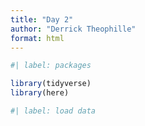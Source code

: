 ```yaml
---
title: "Day 2"
author: "Derrick Theophille"
format: html
---
```


```r
#| label: packages

library(tidyverse)
library(here)
```

```r
#| label: load data


```

